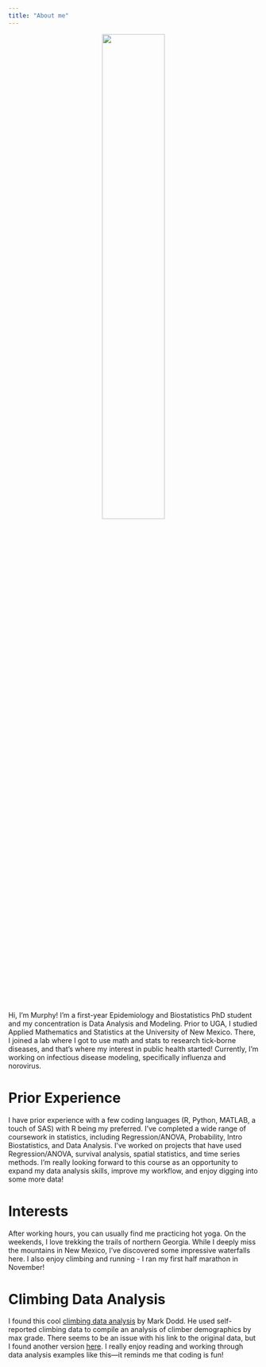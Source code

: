 ```yaml
---
title: "About me"
---
```


<div style="text-align: center;">
  ![](img/me-sandias.jpg){width=50%}
</div>

Hi, I'm Murphy! I'm a first-year Epidemiology and Biostatistics PhD student and my concentration is Data Analysis and Modeling. Prior to UGA, I studied Applied Mathematics and Statistics at the University of New Mexico. There, I joined a lab where I got to use math and stats to research tick-borne diseases, and that's where my interest in public health started! Currently, I'm working on infectious disease modeling, specifically influenza and norovirus.

# Prior Experience
I have prior experience with a few coding languages (R, Python, MATLAB, a touch of SAS) with R being my preferred. I've completed a wide range of coursework in statistics, including Regression/ANOVA, Probability, Intro Biostatistics, and Data Analysis. I've worked on projects that have used Regression/ANOVA, survival analysis, spatial statistics, and time series methods. I'm really looking forward to this course as an opportunity to expand my data analysis skills, improve my workflow, and enjoy digging into some more data! 

# Interests
After working hours, you can usually find me practicing hot yoga. On the weekends, I love trekking the trails of northern Georgia. While I deeply miss the mountains in New Mexico, I've discovered some impressive waterfalls here. I also enjoy climbing and running - I ran my first half marathon in November!

# Climbing Data Analysis
I found this cool [climbing data analysis](https://medium.com/@buckthecanuck/climb-through-the-data-with-me-80fb144ea408) by Mark Dodd. He used self-reported climbing data to compile an analysis of climber demographics by max grade. There seems to be an issue with his link to the original data, but I found another version [here](https://www.kaggle.com/datasets/jordizar/climb-dataset).  I really enjoy reading and working through data analysis examples like this—it reminds me that coding is fun!